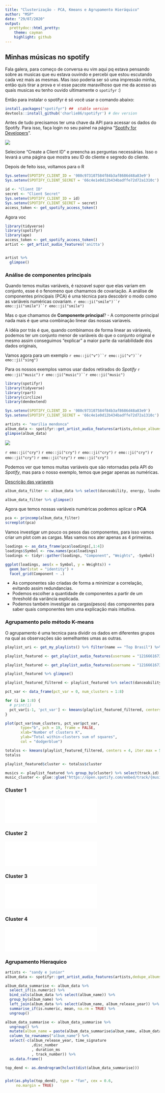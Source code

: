 ```yaml
---
title: "Clusterização - PCA, Kmeans e Agrupamento Hieráquico"
author: "MSP"
date: "29/07/2020"
output:
  prettydoc::html_pretty:
    theme: cayman
    highlight: github
---
```



## Minhas músicas no spotify

Fala galera, para começo de conversa eu vim aqui pq estava pensando sobre as musicas que eu estava ouvindo e percebi que estou escutando cada vez mais as mesmas. Mas isso poderia ser só uma impressão minha, então quis tirar a prova e vi esse pacote maravilhoso que me da acesso as quais musicas eu tenho ouvido ultimamente o `spotifyr` :)

Então para instalar o spotifyr é só você usar o comando abaixo: 

```r
install.packages("spotifyr") ##  stable version
devtools::install_github('charlie86/spotifyr') # dev version
```


Antes de tudo precisamos ter uma chave da API para acessar os dados do Spotify. Para isso, faça login no seu painel na página "[Spotify for Developers](https://developer.spotify.com/dashboard/)".

![](dev_spotify.png)

Selecione "Create a Client ID" e preencha as perguntas necessárias. Isso o levará a uma página que mostra seu ID do cliente e segredo do cliente.

Depois de feito isso, voltamos para o R 

```r
Sys.setenv(SPOTIFY_CLIENT_ID = '980c973107584f84b3af8686d48a83e9')
Sys.setenv(SPOTIFY_CLIENT_SECRET = '66c4e1e0d12b434badffe72d72a1310c')
```

```r
id <- "Client ID"
secret <- "Client Secret"
Sys.setenv(SPOTIFY_CLIENT_ID = id)
Sys.setenv(SPOTIFY_CLIENT_SECRET = secret)
access_token <- get_spotify_access_token()
```

Agora voc

```r
library(tidyverse)
library(spotifyr)
library(ape)
access_token <- get_spotify_access_token()
artist <- get_artist_audio_features('anitta')


artist %>%  
  glimpse()

```




### Análise de componentes principais

Quando temos muitas variáveis, é razoavel supor que elas variam em conjunto, esse é o fenomeno que chamamos de covariação. A análise de componentes principais (PCA) é uma técnica para descobrir o modo como as variáveis numéricas covariam. `r emo::ji("smile")``r emo::ji("smile")``r emo::ji("smile")`

Mas o que chamamos de **Componente principal**? 
 - A componente principal nada mais é que uma combinação linear das nossas variaveis.
 
 A idéia por trás é que, quando combinamos de forma linear as váriaveis, podemos ter um conjunto menor de variáveis do que o conjunto original e mesmo assim conseguimos "explicar" a maior parte da variabilidade dos dados originais,
 
 Vamos agora para um exemplo `r emo::ji("v")``r emo::ji("v")``r emo::ji("sing")`
 
 Para os nossos exemplos vamos usar dados retirados do *Spotify* `r emo::ji("music")` `r emo::ji("music")``r emo::ji("music")`
 
```r
library(spotifyr)
library(tidyverse)
library(rpart)
library(circlize)
library(dendextend)

Sys.setenv(SPOTIFY_CLIENT_ID = '980c973107584f84b3af8686d48a83e9')
Sys.setenv(SPOTIFY_CLIENT_SECRET = '66c4e1e0d12b434badffe72d72a1310c')


```
 
```r
artists <- "marilia mendonca"
album_data <- spotifyr::get_artist_audio_features(artists,dedupe_albums = TRUE)
glimpse(album_data)
```
![](`r album_data$album_images[[1]]$url[1]`)

`r emo::ji("cry")` `r emo::ji("cry")` `r emo::ji("cry")` `r emo::ji("cry")` `r emo::ji("cry")` `r emo::ji("cry")` `r emo::ji("cry")`

Podemos ver que temos muitas variáveis que são retornadas pela API do *Spotify*, mas para o nosso exemplo, temos que pegar apenas as numéricas. 

[Descrição das variaveis](https://developer.spotify.com/documentation/web-api/reference/tracks/get-audio-analysis/)

```r
album_data_filter <- album_data %>% select(danceability, energy, loudness, speechiness, acousticness, instrumentalness, liveness, valence)

album_data_filter %>% glimpse()
```

Agora que temos nossas variáveis numéricas podemos aplicar o **PCA**

```r
pca <- princomp(album_data_filter)
screeplot(pca)
```

Vamos investigar um pouco os pesos das componentes, para isso vamos criar um plot com as cargas. Mas vamos nos ater apenas as 4 primeiras.

```r
loadings <- as_data_frame(pca$loadings[,1:4])
loadings$Symbol <- row.names(pca$loadings)
loadings <- tidyr::gather(loadings, "Component", "Weights", -Symbol)

ggplot(loadings, aes(x = Symbol, y = Weights)) + 
  geom_bar(stat = "identity") +
  facet_grid(Component ~ .)
```

- As componentes são criadas de forma a minimizar a correlação, evitando assim redundancias. 
- Podemos escolher a quantidade de componentes a partir de um threshold da variância explicada. 
- Podemos também investigar as cargas(pesos) das componentes para saber quais componentes tem uma explicação mais intuitiva. 

### Agrupamento pelo método K-means

O agrupamento é uma tecnica para dividir os dados em diferentes grupos na qual as observações são semelhantes umas as outras.

```r
playlist_uri <- get_my_playlists() %>% filter(name == "Top Brasil") %>% select(uri) %>% pull()

playlist_featured <- get_playlist_audio_features(username = "12166616731", str_split(playlist_uri, ":")[[1]][3])
```

```r
playlist_featured <- get_playlist_audio_features(username = "12166616731","37i9dQZF1DXdWpx7KRCSbJ")

playlist_featured %>% glimpse()
```

```r
playlist_featured_filtered <- playlist_featured %>% select(danceability, energy, loudness, speechiness, acousticness, instrumentalness, liveness, valence)
```

```r
pct_var <- data_frame(pct_var = 0, num_clusters = 1:8)

for (i in 1:8) {
  # print(i)
  pct_var[i-1, 'pct_var'] <- kmeans(playlist_featured_filtered, centers = i, iter.max = 50)$tot.withinss
}

```
```r
plot(pct_var$num_clusters, pct_var$pct_var,
       type="b", pch = 19, frame = FALSE, 
       xlab="Number of clusters K",
       ylab="Total within-clusters sum of squares",
       col = "dodgerblue")
```

```r
totalss <- kmeans(playlist_featured_filtered, centers = 4, iter.max = 50)
totalss
```

```r
playlist_featured$cluster <- totalss$cluster

musics <- playlist_featured %>% group_by(cluster) %>% select(track.id) %>% slice(1)
music_cluster <- glue::glue("https://open.spotify.com/embed/track/{musics$track.id}")

```

### Cluster 1

<iframe src="`r music_cluster[1]`" width="300" height="80" frameborder="0" allowtransparency="true" allow="encrypted-media"></iframe>

### Cluster 2

<iframe src="`r music_cluster[2]`" width="300" height="80" frameborder="0" allowtransparency="true" allow="encrypted-media"></iframe>

### Cluster 3

<iframe src="`r music_cluster[3]`" width="300" height="80" frameborder="0" allowtransparency="true" allow="encrypted-media"></iframe>

### Cluster 4

<iframe src="`r music_cluster[4]`" width="300" height="80" frameborder="0" allowtransparency="true" allow="encrypted-media"></iframe>


### Agrupamento Hieraquico


```r
artists <- "sandy e junior"
album_data <- spotifyr::get_artist_audio_features(artists,dedupe_albums = TRUE)
```

```r
album_data_summarise <- album_data %>% 
  select_if(is.numeric) %>% 
  bind_cols(album_data %>% select(album_name)) %>% 
  group_by(album_name) %>% 
  left_join(album_data %>% select(album_name, album_release_year)) %>% 
  summarise_if(is.numeric, mean, na.rm = TRUE) %>% 
  ungroup() 

album_data_summarise <- album_data_summarise %>% 
  ungroup() %>% 
  mutate(album_name = paste(album_data_summarise$album_name, album_data_summarise$album_release_year, sep = " - ")) %>% 
  column_to_rownames("album_name") %>% 
  select(-c(album_release_year, time_signature  
            ,disc_number     
            , duration_ms      
            , track_number)) %>% 
  as.data.frame()
```

```r
top_dend <- as.dendrogram(hclust(dist(album_data_summarise)))


plot(as.phylo(top_dend), type = "fan", cex = 0.6,
     no.margin = TRUE)


```

